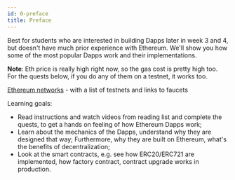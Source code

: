 ```yaml
---
id: 0-preface
title: Preface
---
```


Best for students who are interested in building Dapps later in week 3 and 4, but doesn't have much prior experience with Ethereum. We'll show you how some of the most popular Dapps work and their implementations.

**Note**: Eth price is really high right now, so the gas cost is pretty high too. For the quests below, if you do any of them on a testnet, it works too.

[Ethereum networks](https://ethereum.org/en/developers/docs/networks/) - with a list of testnets and links to faucets

Learning goals:

- Read instructions and watch videos from reading list and complete the quests, to get a hands on feeling of how Ethereum Dapps work;
- Learn about the mechanics of the Dapps, understand why they are designed that way; Furthermore, why they are built on Ethereum, what's the benefits of decentralization;
- Look at the smart contracts, e.g. see how ERC20/ERC721 are implemented, how factory contract, contract upgrade works in production.